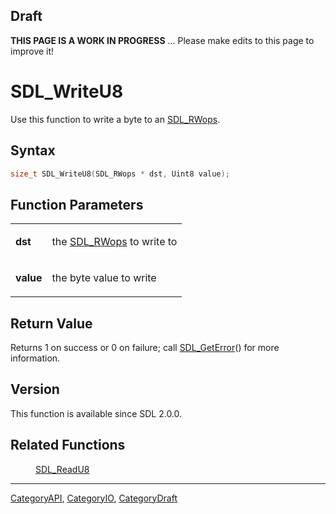 
== Draft ==

'''THIS PAGE IS A WORK IN PROGRESS''' ... Please make edits to this page to improve it!


<!-- #*^*^*^*^*See https://wiki.libsdl.org/SGFunctions for details on editing this page*^*^*^*^* -->
= SDL_WriteU8 =

Use this function to write a byte to an [[SDL_RWops]].

== Syntax ==

<syntaxhighlight lang='c'>
size_t SDL_WriteU8(SDL_RWops * dst, Uint8 value);
</syntaxhighlight>

== Function Parameters ==

{|
|'''dst'''
|the [[SDL_RWops]] to write to
|-
|'''value'''
|the byte value to write
|}

== Return Value ==

Returns 1 on success or 0 on failure; call [[SDL_GetError]]() for more
information.

== Version ==

This function is available since SDL 2.0.0.

== Related Functions ==

:[[SDL_ReadU8]]

----
[[CategoryAPI]], [[CategoryIO]], [[CategoryDraft]]


